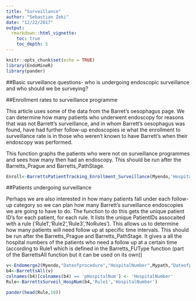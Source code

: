 ```yaml
---
title: "Surveillance"
author: "Sebastian Zeki"
date: "12/22/2017"
output:
  rmarkdown::html_vignette:
    toc: true
    toc_depth: 5
---
```


```r
knitr::opts_chunk$set(echo = TRUE)
library(EndoMineR)
library(pander)
```

##Basic surveillance questions- who is undergoing endoscopic surveillance and who should we be surveying?


##Enrollment rates to surveillance programme

This article uses some of the data from the Barret's oesophagus page. We can determine how many patients who underwent endoscopy for reasons that was not Barrett's surveillance, and in whom Barrett's oesophagus was found, have had further follow-up endoscopies ie what the enrollment to surveillance rate is in those who weren't known to have Barrett's when their endoscopy was performed.

This function graphs the patients who were not on surveillance programmes and sees how many then had an endoscopy. This should be run after the Barretts_Prague and Barretts_PathStage.

```r
Enroll<-BarrettsPatientTracking_Enrollment_Surveillance(Myendo,'HospitalNumber','Dateofprocedure','Indications')
```


##Patients undergoing surveillance

Perhaps we are also interested in how many patients fall under each follow-up category so we can plan how many Barrett's surveillance endoscopies we are going to have to do. The function to do this gets the unique patient ID's for each patient, for each rule. It lists the unique PatientIDs assocaited with a rule ('Rule1','Rule2','Rule3','NoRules'). This allows us to determine how many patients will need follow up at specific time intervals. This should be run after the Barretts_Prague and Barretts_PathStage. It gives a all the hospital numbers of the patients who need a follow up at a certain time (according to Rule1 which is defined in the Barretts_FUType function (part of the BarrettsAll function but it can be used on its own))

```r
v<-Endomerge2(Myendo,"Dateofprocedure","HospitalNumber",Mypath,"Dateofprocedure","HospitalNumber")
b4<-BarrettsAll(v)
colnames(b4)[colnames(b4) == 'pHospitalNum'] <- 'HospitalNumber'
Rule<-BarrettsSurveil_HospNum(b4,'Rule1','HospitalNumber')

pander(head(Rule,10))
```
